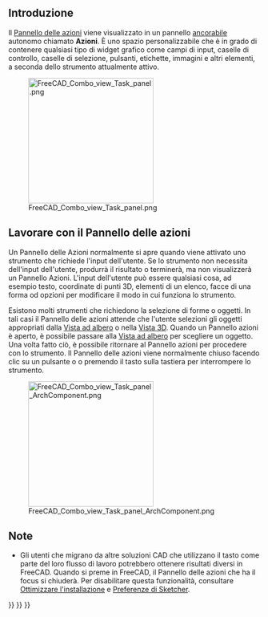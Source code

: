 <languages/>
{{TOCright}}

<span id="Introduction"></span>
== Introduzione ==

Il [[Task_panel|Pannello delle azioni]] viene visualizzato in un pannello [[Combo_view/it#Dock_Task_panel_on_top_of_Combo_view|ancorabile]] autonomo chiamato '''Azioni'''. È uno spazio personalizzabile che è in grado di contenere qualsiasi tipo di widget grafico come campi di input, caselle di controllo, caselle di selezione, pulsanti, etichette, immagini e altri elementi, a seconda dello strumento attualmente attivo.

[[File:FreeCAD_Combo_view_Task_panel.png|x250px]]

{{Caption|Il Pannello delle azioni che mostra vari strumenti quando l'ambiente [[PartDesign_Workbench/it|PartDesign]] è attivo e uno [[Sketch/it|schizzo]] è selezionato.}}

<span id="Working_with_the_Task_panel"></span>
== Lavorare con il Pannello delle azioni ==

Un Pannello delle Azioni normalmente si apre quando viene attivato uno strumento che richiede l'input dell'utente. Se lo strumento non necessita dell'input dell'utente, produrrà il risultato o terminerà, ma non visualizzerà un Pannello Azioni. L'input dell'utente può essere qualsiasi cosa, ad esempio testo, coordinate di punti 3D, elementi di un elenco, facce di una forma od opzioni per modificare il modo in cui funziona lo strumento.

Esistono molti strumenti che richiedono la selezione di forme o oggetti. In tali casi il Pannello delle azioni attende che l'utente selezioni gli oggetti appropriati dalla [[Tree_view/it|Vista ad albero]] o nella [[3D_view/it|Vista 3D]]. Quando un Pannello azioni è aperto, è possibile passare alla [[Tree_view/it|Vista ad albero]] per scegliere un oggetto. Una volta fatto ciò, è possibile ritornare al Pannello azioni per procedere con lo strumento. Il Pannello delle azioni viene normalmente chiuso facendo clic su un pulsante {{Button|OK}} o {{Button|Chiudi}} o premendo il tasto {{KEY|Esc}} sulla tastiera per interrompere lo strumento.

[[File:FreeCAD_Combo_view_Task_panel_ArchComponent.png|250px]]

{{Caption|Il Pannello delle azioni che si apre quando si modifica un [[Arch_Component/it|Componente Arch]]. Il pannello attende che l'utente selezioni gli oggetti che possono essere aggiunti o sottratti dal componente.}}

<span id="Notes"></span>
==Note==

* Gli utenti che migrano da altre soluzioni CAD che utilizzano il tasto {{KEY|ESC}} come parte del loro flusso di lavoro potrebbero ottenere risultati diversi in FreeCAD. Quando si preme {{KEY|ESC}} in FreeCAD, il Pannello delle azioni che ha il focus si chiuderà. Per disabilitare questa funzionalità, consultare [[Fine-tuning/it#Escape_key|Ottimizzare l'installazione]] e [[Sketcher_Preferences/it#Generale|Preferenze di Sketcher]].


{{Interface_navi{{#translation:}}}}
{{Std_Base_navi{{#translation:}}}}
{{Userdocnavi{{#translation:}}}}